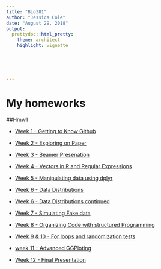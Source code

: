 ```yaml
---
title: "Bio381"
author: "Jessica Cole"
date: "August 29, 2018"
output: 
  prettydoc::html_pretty:
    theme: architect
    highlight: vignette

    
  
    
  
---
```



# My homeworks

##Hmw1

* [Week 1 - Getting to Know Github](introduction.html)

* [Week 2 - Exploring on Paper](Pre-graphs.html)

* [Week 3 - Beamer Presenation](BeamerPresentation.pdf)

* [Week 4 - Vectors in R and Regular Expressions](VectorsinRandRegularExpressions.html) 

* [Week 5 - Manipulating data using dplyr](Dplyrhw.html)

* [Week 6 - Data Distributions](Datadistributions.html)

* [Week 6 - Data Distributions continued](simulatedcatdata.html)

* [Week 7 - Simulating Fake data](CreatingFakeDataSetstoExploreHypotheses.html)

* [Week 8 - Organizing Code with structured Programming](OrganizingCode.html)

* [Week 9 & 10 - For loops and randomization tests](RandomizationTestHW.html)

* [week 11 - Advanced GGPloting](advancedggplot.html)

* [Week 12 - Final Presentation](shinyscript.html)











